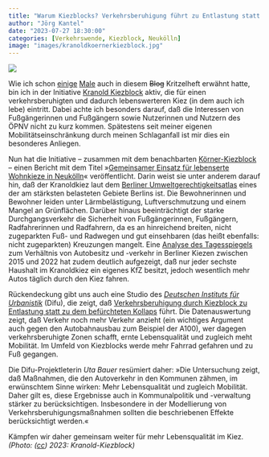 ```yaml
---
title: "Warum Kiezblocks? Verkehrsberuhigung führt zu Entlastung statt Kollaps"
author: "Jörg Kantel"
date: "2023-07-27 18:30:00"
categories: [Verkehrswende, Kiezblock, Neukölln]
image: "images/kranoldkoernerkiezblock.jpg"
---
```


[![](images/kranoldkoernerkiezblock-b.jpg)](https://www.flickr.com/photos/schockwellenreiter/53008187761/)

Wie ich schon [einige](https://kantel.github.io/posts/2023062802_kranold_kiezblock/) [Male](https://kantel.github.io/posts/2023070603_kiezspaziergang_kranold_kiezblock/) auch in diesem ~~Blog~~ Kritzelheft erwähnt hatte, bin ich in der Initiative [Kranold Kiezblock](https://www.kiezblocks.de/kranold/) aktiv, die für einen verkehrsberuhigten und dadurch lebenswerteren Kiez (in dem auch ich lebe) eintritt. Dabei achte ich besonders darauf, daß die Interessen von Fußgängerinnen und Fußgängern sowie Nutzerinnen und Nutzern des ÖPNV nicht zu kurz kommen. Spätestens seit meiner eigenen Mobilitätseinschränkung durch meinen Schlaganfall ist mir dies ein besonderes Anliegen.

Nun hat die Initiative -- zusammen mit dem benachbarten [Körner-Kiezblock](https://www.kiezblocks.de/koerner/) -- einen Bericht mit dem Titel »[Gemeinsamer Einsatz für lebenserte Wohnkieze in Neukölln](https://www.kiezblocks.de/kranold-und-koerner-kiezblocks-gemeinsamer-einsatz-fuer-lebenswertere-wohnkieze-in-neukoelln/)« veröffentlicht. Darin weist sie unter anderem darauf hin, daß der Kranoldkiez laut dem [Berliner Umweltgerechtigkeitsatlas](https://www.berlin.de/sen/uvk/umwelt/nachhaltigkeit/umweltgerechtigkeit/) eines der am stärksten belasteten Gebiete Berlins ist. Die Bewohnerinnen und Bewohner leiden unter Lärmbelästigung, Luftverschmutzung und einem Mangel an Grünflächen. Darüber hinaus beeinträchtigt der starke Durchgangsverkehr die Sicherheit von Fußgängerinnen, Fußgängern, Radfahrerinnen und Radfahrern, da es an hinreichend breiten, nicht zugeparkten Fuß- und Radwegen und gut einsehbaren (das heißt ebenfalls: nicht zugeparkten) Kreuzungen mangelt. Eine [Analyse des Tagesspiegels](https://interaktiv.tagesspiegel.de/lab/analyse-zu-autobesitz-in-berlin/) zum Verhältnis von Autobesitz und -verkehr in Berliner Kiezen zwischen 2015 und 2022 hat zudem deutlich aufgezeigt, daß nur jeder sechste Haushalt im Kranoldkiez ein eigenes KfZ besitzt, jedoch wesentlich mehr Autos täglich durch den Kiez fahren.

Rückendeckung gibt uns auch eine Studio des *[Deutschen Instituts für Urbanistik](https://difu.de/)* (Difu), die zeigt, daß [Verkehrsberuhigung durch Kiezblock zu Entlastung statt zu dem befürchteten Kollaps](https://entwicklungsstadt.de/studie-zeigt-verkehrsberuhigung-fuehrt-zu-entlastung-statt-kollaps/) führt. Die Datenauswertung zeigt, daß Verkehr noch mehr Verkehr anzieht (ein wichtiges Argument auch gegen den Autobahnausbau zum Beispiel der A100), wer dagegen verkehrsberuhigte Zonen schafft, ernte Lebensqualität und zugleich meht Mobilität. Im Umfeld von Kiezblocks werde mehr Fahrrad gefahren und zu Fuß gegangen.

Die Difu-Projektleterin *Uta Bauer* resümiert daher: »Die Untersuchung zeigt, daß Maßnahmen, die den Autoverkehr in den Kommunen zähmen, im erwünschtem Sinne wirken: Mehr Lebensqualität und zugleich Mobilität. Daher gilt es, diese Ergebnisse auch in Kommunalpolitik und -verwaltung stärker zu berücksichtigen. Insbesondere in der Modellierung von Verkehrsberuhigungsmaßnahmen sollten die beschriebenen Effekte berücksichtigt werden.«

Kämpfen wir daher gemeinsam weiter für mehr Lebensqualität im Kiez. *(Photo: ([cc](http://creativecommons.org/licenses/by-nc-nd/2.0/)) 2023: Kranold-Kiezblock)*


